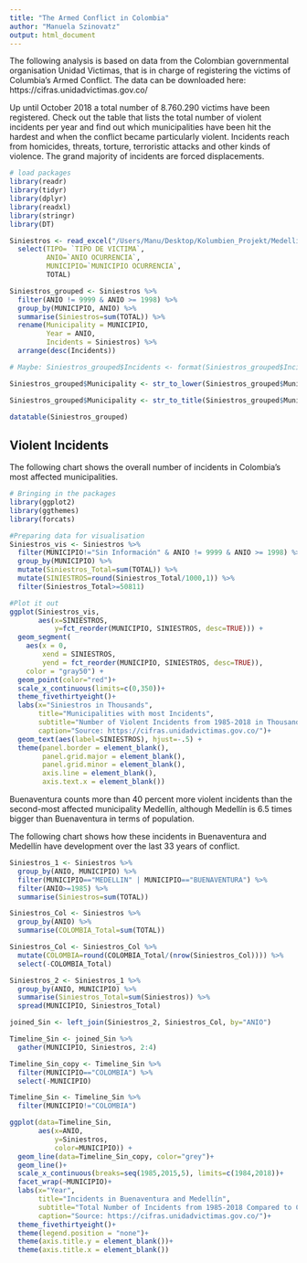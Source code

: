 ```yaml
---
title: "The Armed Conflict in Colombia"
author: "Manuela Szinovatz"
output: html_document
---
```


The following analysis is based on data from the Colombian governmental organisation Unidad Victimas, that is in charge of registering the victims of Columbia's Armed Conflict. The data can be downloaded here: https://cifras.unidadvictimas.gov.co/

Up until October 2018 a total number of 8.760.290 victims have been registered. Check out the table that lists the total number of violent incidents per year and find out which municipalities have been hit the hardest and when the conflict became particularly violent. Incidents reach from homicides, threats, torture, terroristic attacks and other kinds of violence. The grand majority of incidents are forced displacements.

```r

# load packages
library(readr)
library(tidyr)
library(dplyr)
library(readxl)
library(stringr)
library(DT)

Siniestros <- read_excel("/Users/Manu/Desktop/Kolumbien_Projekt/Medellin_R/data/raw_data_conflicto/Reporte_Siniestros.xlsx") %>%
  select(TIPO= `TIPO DE VICTIMA`,
         ANIO=`ANIO OCURRENCIA`,
         MUNICIPIO=`MUNICIPIO OCURRENCIA`,
         TOTAL)

```

```r

Siniestros_grouped <- Siniestros %>% 
  filter(ANIO != 9999 & ANIO >= 1998) %>% 
  group_by(MUNICIPIO, ANIO) %>% 
  summarise(Siniestros=sum(TOTAL)) %>% 
  rename(Municipality = MUNICIPIO,
         Year = ANIO,
         Incidents = Siniestros) %>% 
  arrange(desc(Incidents))

# Maybe: Siniestros_grouped$Incidents <- format(Siniestros_grouped$Incidents, big.mark = ",")

Siniestros_grouped$Municipality <- str_to_lower(Siniestros_grouped$Municipality)

Siniestros_grouped$Municipality <- str_to_title(Siniestros_grouped$Municipality)

datatable(Siniestros_grouped)

```

## Violent Incidents

The following chart shows the overall number of incidents in Colombia's most affected municipalities.

```r

# Bringing in the packages
library(ggplot2)
library(ggthemes)
library(forcats)

#Preparing data for visualisation
Siniestros_vis <- Siniestros %>%
  filter(MUNICIPIO!="Sin Información" & ANIO != 9999 & ANIO >= 1998) %>% 
  group_by(MUNICIPIO) %>% 
  mutate(Siniestros_Total=sum(TOTAL)) %>% 
  mutate(SINIESTROS=round(Siniestros_Total/1000,1)) %>% 
  filter(Siniestros_Total>=50811)

#Plot it out
ggplot(Siniestros_vis,
       aes(x=SINIESTROS,
           y=fct_reorder(MUNICIPIO, SINIESTROS, desc=TRUE))) +
  geom_segment(
    aes(x = 0,
        xend = SINIESTROS,
        yend = fct_reorder(MUNICIPIO, SINIESTROS, desc=TRUE)),
    color = "gray50") +
  geom_point(color="red")+
  scale_x_continuous(limits=c(0,350))+
  theme_fivethirtyeight()+
  labs(x="Siniestros in Thousands",
       title="Municipalities with most Incidents",
       subtitle="Number of Violent Incidents from 1985-2018 in Thousands",
       caption="Source: https://cifras.unidadvictimas.gov.co/")+
  geom_text(aes(label=SINIESTROS), hjust=-.5) +
  theme(panel.border = element_blank(), 
        panel.grid.major = element_blank(),
        panel.grid.minor = element_blank(), 
        axis.line = element_blank(),
        axis.text.x = element_blank())

```

Buenaventura counts more than 40 percent more violent incidents than the second-most affected municipality Medellín, although Medellín is 6.5 times bigger than Buenaventura in terms of population.

The following chart shows how these incidents in Buenaventura and Medellín have development over the last 33 years of conflict.

```r

Siniestros_1 <- Siniestros %>%
  group_by(ANIO, MUNICIPIO) %>% 
  filter(MUNICIPIO=="MEDELLIN" | MUNICIPIO=="BUENAVENTURA") %>% 
  filter(ANIO>=1985) %>% 
  summarise(Siniestros=sum(TOTAL))

Siniestros_Col <- Siniestros %>% 
  group_by(ANIO) %>% 
  summarise(COLOMBIA_Total=sum(TOTAL))

Siniestros_Col <- Siniestros_Col %>% 
  mutate(COLOMBIA=round(COLOMBIA_Total/(nrow(Siniestros_Col)))) %>% 
  select(-COLOMBIA_Total)

Siniestros_2 <- Siniestros_1 %>%
  group_by(ANIO, MUNICIPIO) %>% 
  summarise(Siniestros_Total=sum(Siniestros)) %>% 
  spread(MUNICIPIO, Siniestros_Total)

joined_Sin <- left_join(Siniestros_2, Siniestros_Col, by="ANIO")

Timeline_Sin <- joined_Sin %>% 
  gather(MUNICIPIO, Siniestros, 2:4)

Timeline_Sin_copy <- Timeline_Sin %>% 
  filter(MUNICIPIO=="COLOMBIA") %>% 
  select(-MUNICIPIO)

Timeline_Sin <- Timeline_Sin %>% 
  filter(MUNICIPIO!="COLOMBIA")

ggplot(data=Timeline_Sin,
       aes(x=ANIO,
           y=Siniestros,
           color=MUNICIPIO)) +
  geom_line(data=Timeline_Sin_copy, color="grey")+
  geom_line()+
  scale_x_continuous(breaks=seq(1985,2015,5), limits=c(1984,2018))+
  facet_wrap(~MUNICIPIO)+
  labs(x="Year",
       title="Incidents in Buenaventura and Medellín",
       subtitle="Total Number of Incidents from 1985-2018 Compared to Colombian Average",
       caption="Source: https://cifras.unidadvictimas.gov.co/")+
  theme_fivethirtyeight()+
  theme(legend.position = "none")+
  theme(axis.title.y = element_blank())+
  theme(axis.title.x = element_blank())

```
